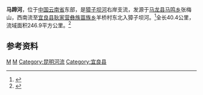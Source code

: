 {{Otheruses|马蹄河|other=同名或類似名的其它條目描述}}
{{Infobox River
  | river_name      = 马蹄河
  | image_name      =
  | image_size      = 
  | caption         = 
  | origin          = [[云南省|云南省]][[马龙县|马龙县]][[马鸣乡_(马龙县)|马鸣乡]]张梅山
  | mouth           = 云南省[[宜良县|宜良县]][[耿家营彝族苗族乡|耿家营彝族苗族乡]]羊桥村[[獐子坝河|獐子坝河]]
  | basin_countries = {{PRC}}
  | length          = 40.4 km
  | elevation       = 
  | mouth_elevation = 
  | discharge       = 
  | watershed       = 246.9 km<sup>2</sup>
}}
'''马蹄河'''，位于[[中国|中国]][[云南省|云南省]]东部，是[[獐子坝河|獐子坝河]]右岸支流，发源于[[马龙县|马龙县]][[马鸣乡_(马龙县)|马鸣乡]]张梅山，西南流至[[宜良县|宜良县]][[耿家营彝族苗族乡|耿家营彝族苗族乡]]羊桥村东北入獐子坝河。<ref>{{cite book zh |author=宜良县志编纂委员会 |title=《宜良县志》|format=M |edition=1 |location=北京 |publisher=中华书局 |date=1998|pages=73页 |id= ISBN 7-101-01796-7}}</ref>全长40.4公里，流域面积246.9平方公里。<ref name="中国河湖大典">{{cite book zh |author=《[[中国河湖大典|中国河湖大典]]》编纂委员会 |title=《中国河湖大典·珠江卷》 |format=M |edition=1 |location=北京 |publisher=中国水利水电出版社 |date=2013年1月 |pages=15页 |id= ISBN 978-7-5170-0561-2}}</ref>
==参考资料==
{{reflist}}
[[Category:南盤江水系|M]]
[[Category:曲靖河流|M]]
[[Category:昆明河流|Category:昆明河流]]
[[Category:宜良县|Category:宜良县]]